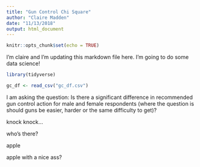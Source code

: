 ```yaml
---
title: "Gun Control Chi Square"
author: "Claire Madden"
date: "11/13/2018"
output: html_document
---
```


```r
knitr::opts_chunk$set(echo = TRUE)
```

I'm claire and I'm updating this markdown file here.
I'm going to do some data science! 


```r

library(tidyverse)

gc_df <- read_csv("gc_df.csv")

```

I am asking the question: Is there a significant difference in recommended gun control action for male and female respondents (where the question is should guns be easier, harder or the same difficulty to get)?

knock knock... 

who's there?

apple

apple with a nice ass?




